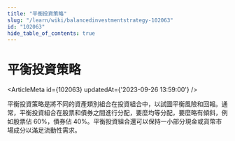 ```yaml
---
title: "平衡投資策略"
slug: "/learn/wiki/balancedinvestmentstrategy-102063"
id: "102063"
hide_table_of_contents: true
---
```



# 平衡投資策略

<ArticleMeta id={102063} updatedAt={'2023-09-26 13:59:00'} />
<div className='border-solid border-b border-t-0 my-4 border-[var(--ifm-color-gray-300)]' />

平衡投資策略是將不同的資產類別組合在投資組合中，以試圖平衡風險和回報。通常，平衡投資組合在股票和債券之間進行分配，要麼均等分配，要麼略有傾斜，例如股票佔 60%，債券佔 40%。平衡投資組合還可以保持一小部分現金或貨幣市場成分以滿足流動性需求。
